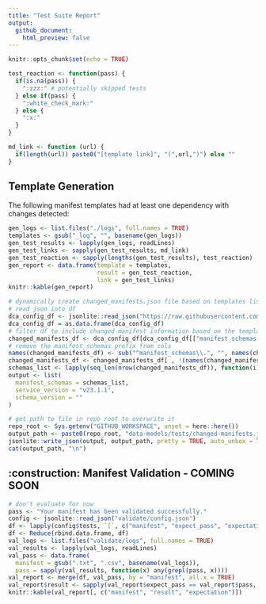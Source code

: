 ```yaml
---
title: "Test Suite Report"
output:
  github_document:
    html_preview: false
---
```


```r
knitr::opts_chunk$set(echo = TRUE)

test_reaction <- function(pass) {
  if(is.na(pass)) { 
    ":zzz:" # potentially skipped tests
  } else if(pass) {
    ":white_check_mark:" 
  } else { 
    ":x:"
  }
}

md_link <- function (url) {
  if(length(url)) paste0("[template link]", "(",url,")") else ""
}
```

## Template Generation

The following manifest templates had at least one dependency with changes detected:

```r
gen_logs <- list.files("./logs", full.names = TRUE)
templates <- gsub("_log", "", basename(gen_logs))
gen_test_results <- lapply(gen_logs, readLines)
gen_test_links <- sapply(gen_test_results, md_link)
gen_test_reaction <- sapply(lengths(gen_test_results), test_reaction) 
gen_report <- data.frame(template = templates, 
                         result = gen_test_reaction, 
                         link = gen_test_links)
knitr::kable(gen_report)
```

```r
# dynamically create changed_manifests.json file based on templates list
# read json into df
dca_config_df <- jsonlite::read_json("https://raw.githubusercontent.com/adknowledgeportal/data-models/refs/heads/main/dca-template-config.json", simplifyVector = TRUE)
dca_config_df = as.data.frame(dca_config_df)
# filter df to include changed manifest information based on the templates list in the previous chunk
changed_manifests_df <- dca_config_df[dca_config_df[["manifest_schemas.schema_name"]] %in% templates, ]
# remove the manifest_schemas prefix from cols
names(changed_manifests_df) <- sub("^manifest_schemas\\.", "", names(changed_manifests_df))
changed_manifests_df <- changed_manifests_df[ , !(names(changed_manifests_df) %in% c("service_version", "schema_version"))]
schemas_list <- lapply(seq_len(nrow(changed_manifests_df)), function(i) as.list(changed_manifests_df[i, ]))
output <- list(
  manifest_schemas = schemas_list,
  service_version = "v23.1.1",
  schema_version = ""
)

# get path to file in repo root to overwrite it
repo_root <- Sys.getenv("GITHUB_WORKSPACE", unset = here::here())
output_path <- paste0(repo_root, "data-models/tests/changed-manifests.json")
jsonlite::write_json(output, output_path, pretty = TRUE, auto_unbox = TRUE)
cat(output_path, "\n")
```

## :construction: Manifest Validation - COMING SOON

```r

# don't evaluate for now
pass <- "Your manifest has been validated successfully."
config <- jsonlite::read_json("validate/config.json")
df <- lapply(config$tests, `[`, c("manifest", "expect_pass", "expectation"))
df <- Reduce(rbind.data.frame, df)
val_logs <- list.files("validate/logs", full.names = TRUE)
val_results <- lapply(val_logs, readLines)
val_pass <- data.frame(
  manifest = gsub(".txt", ".csv", basename(val_logs)),
  pass = sapply(val_results, function(x) any(grepl(pass, x))))
val_report <- merge(df, val_pass, by = "manifest", all.x = TRUE)
val_report$result <- sapply(val_report$expect_pass == val_report$pass, test_reaction)
knitr::kable(val_report[, c("manifest", "result", "expectation")])
```
